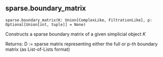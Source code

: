 ## sparse.boundary_matrix { #sparse.boundary_matrix }

`sparse.boundary_matrix(K: Union[ComplexLike, FiltrationLike], p: Optional[Union[int, tuple]] = None)`

Constructs a sparse boundary matrix of a given simplicial object _K_

Returns: 
  D := sparse matrix representing either the full or p-th boundary matrix (as List-of-Lists format)